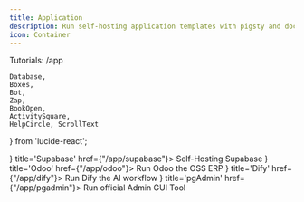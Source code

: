 ```yaml
---
title: Application
description: Run self-hosting application templates with pigsty and docker composes
icon: Container
---
```


Tutorials: /app

    Database,
    Boxes,
    Bot,
    Zap,
    BookOpen,
    ActivitySquare,
    HelpCircle, ScrollText
} from 'lucide-react';


<Cards>
    <Card icon={<Zap className="text-emerald-600" />} title='Supabase' href={"/app/supabase"}>
        Self-Hosting Supabase
    </Card>
    <Card icon={<Boxes className="text-yellow-600" />} title='Odoo' href={"/app/odoo"}>
        Run Odoo the OSS ERP
    </Card>
    <Card icon={<Bot className="text-purple-600" />} title='Dify' href={"/app/dify"}>
        Run Dify the AI workflow
    </Card>
    <Card icon={<ScrollText className="text-blue-500" />} title='pgAdmin' href={"/app/pgadmin"}>
        Run official Admin GUI Tool
    </Card>
</Cards>
